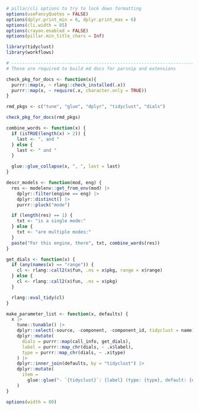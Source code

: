 ```r
# pillar/cli options to try to lock down formatting
options(useFancyQuotes = FALSE)
options(dplyr.print_min = 6, dplyr.print_max = 6)
options(cli.width = 85)
options(crayon.enabled = FALSE)
options(pillar.min_title_chars = Inf)

library(tidyclust)
library(workflows)

# ------------------------------------------------------------------------------
# These are required to build md docs for parsnip and extensions

check_pkg_for_docs <- function(x){
  purrr::map(x, ~ rlang::check_installed(.x))
  purrr::map(x, ~ require(.x, character.only = TRUE))
}

rmd_pkgs <- c("tune", "glue", "dplyr", "tidyclust", "dials")

check_pkg_for_docs(rmd_pkgs)

combine_words <- function(x) {
  if (isTRUE(length(x) > 2)) {
    last <- ", and "
  } else {
    last <- " and "
  }

  glue::glue_collapse(x, ", ", last = last)
}

descr_models <- function(mod, eng) {
  res <- modelenv::get_from_env(mod) |>
    dplyr::filter(engine == eng) |>
    dplyr::distinct() |>
    purrr::pluck("mode")

  if (length(res) == 1) {
    txt <- "is a single mode:"
  } else {
    txt <- "are multiple modes:"
  }
  paste("For this engine, there", txt, combine_words(res))
}

get_dials <- function(x) {
  if (any(names(x) == "range")) {
    cl <- rlang::call2(x$fun, .ns = x$pkg, range = x$range)
  } else {
    cl <- rlang::call2(x$fun, .ns = x$pkg)
  }

  rlang::eval_tidy(cl)
}

make_parameter_list <- function(x, defaults) {
  x |>
    tune::tunable() |>
    dplyr::select(-source, -component, -component_id, tidyclust = name) |>
    dplyr::mutate(
      dials = purrr::map(call_info, get_dials),
      label = purrr::map_chr(dials, ~ .x$label),
      type = purrr::map_chr(dials, ~ .x$type)
    ) |>
    dplyr::inner_join(defaults, by = "tidyclust") |>
    dplyr::mutate(
      item =
        glue::glue("- `{tidyclust}`: {label} (type: {type}, default: {default})\n\n")
    )
}

options(width = 80)
```
